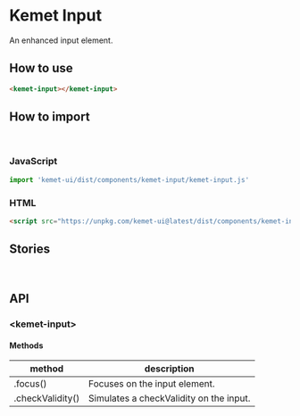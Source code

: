 
<Meta title="Components/Input" component="kemet-input" />

# Kemet Input

An enhanced input element.


## How to use

```html
<kemet-input></kemet-input>
```

## How to import

<br />

### JavaScript
```javascript
import 'kemet-ui/dist/components/kemet-input/kemet-input.js'
```

### HTML
```html
<script src="https://unpkg.com/kemet-ui@latest/dist/components/kemet-input/kemet-input.js" type="module"></script>
```

## Stories

<Canvas>
  <Story name="Standard" story={stories.Standard} />
</Canvas>

<ArgsTable story="Standard" />

<br />

## API

### &lt;kemet-input&gt;

<ArgsTable of="kemet-input" />

#### Methods

| method           | description                             |
| ---------------- | --------------------------------------- |
| .focus()         | Focuses on the input element.           |
| .checkValidity() | Simulates a checkValidity on the input. |
